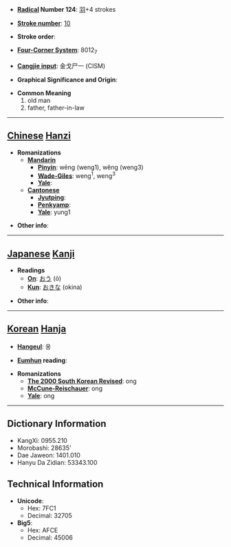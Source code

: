 * '''[[Wiktionary:Chinese radical index| Radical]] Number 124''': [[Wiktionary:Chinese radical index 羽|羽]]+4 strokes

* '''[[Wiktionary:Chinese total strokes index|Stroke number]]''': [[Wiktionary:Chinese total strokes index 10|10]]

* '''Stroke order''': 

* '''[[Wiktionary:Chinese four corner index|Four-Corner System]]''': 8012<sub>7</sub>

* '''[[Wiktionary:Chinese Cangjie index|Cangjie input]]''': 金戈尸一 (CISM)

* '''Graphical Significance and Origin''': 

* '''Common Meaning'''
*#old man
*# father, father-in-law


----

== [[Chinese]] [[Hanzi]] ==

* '''Romanizations'''
** '''[[Mandarin]]'''
*** '''[[Pinyin]]''': wēng (weng1), wěng (weng3)
*** '''[[Wade-Giles]]''': weng<sup>1</sup>, weng<sup>3</sup>
*** '''[[Yale]]''': 
** '''[[Cantonese]]'''
*** '''[[Jyutping]]''':
*** '''[[Penkyamp]]''': 
*** '''[[Yale]]''': yung1

* '''Other info''': 

----

== [[Japanese]] [[Kanji]] ==

* '''Readings'''
** '''[[On]]''': [[おう]] (ō)
** '''[[Kun]]''': [[おきな]] (okina)

* '''Other info''':  

----

== [[Korean]] [[Hanja]] ==

* '''[[Hangeul]]''': 옹

* '''[[Eumhun]] reading''': 

* '''Romanizations'''
** '''[[The 2000 South Korean Revised Romanization|The 2000 South Korean Revised]]''': ong
** '''[[McCune-Reischauer]]''': ong
** '''[[Yale]]''': ong

----

== Dictionary Information ==

* KangXi: 0955.210
* Morobashi: 28635'
* Dae Jaweon: 1401.010
* Hanyu Da Zidian: 53343.100

== Technical Information ==

* '''Unicode''':
** Hex: 7FC1
** Decimal: 32705
* '''Big5''':
** Hex: AFCE
** Decimal: 45006